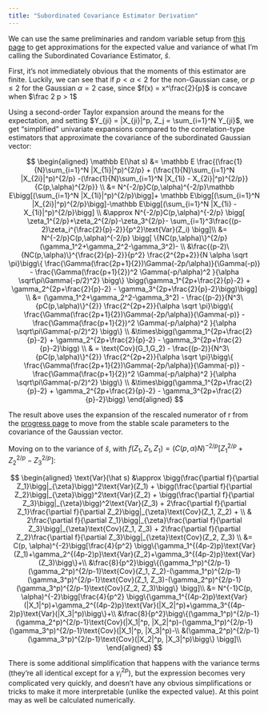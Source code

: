 ```yaml
---
title: "Subordinated Covariance Estimator Derivation"
---
```


We can use the same preliminaries and random variable setup from [this page](corr_variance_derivation.qmd) to get approximations for the expected value and variance of what I'm calling the Subordinated Covariance Estimator, $\hat s$.

First, it's not immediately obvious that the moments of this estimator are finite. Luckily, we can see that if $p < \alpha <2$ for the non-Gaussian case, or $p \leq 2$ for the Gaussian $\alpha =2$ case, since $f(x) = x^\frac{2}{p}$ is concave when $\frac 2 p > 1$

Using a second-order Taylor expansion around the means for the expectation, and setting $Y_{ji} = |X_{ji}|^p, Z_j = \sum_{i=1}^N Y_{ji}$, we get "simplified" univariate expansions compared to the correlation-type estimators that approximate the covariance of the subordinated Gaussian vector:

$$
\begin{aligned}
\mathbb E(\hat s) &= \mathbb E \frac{(\frac{1}{N}\sum_{i=1}^N |X_{1i}|^p)^{2/p} + (\frac{1}{N}\sum_{i=1}^N |X_{2i}|^p)^{2/p} -(\frac{1}{N}\sum_{i=1}^N |X_{1i} - X_{2i}|^p)^{2/p}}{C(p,\alpha)^{2/p}} \\
&= N^{-2/p}C(p,\alpha)^{-2/p}\mathbb E\bigg[(\sum_{i=1}^N |X_{1i}|^p)^{2/p}\bigg]+ \mathbb E\bigg[(\sum_{i=1}^N |X_{2i}|^p)^{2/p}\bigg]-\mathbb E\bigg[(\sum_{i=1}^N |X_{1i} - X_{1i}|^p)^{2/p}\bigg] \\ 
&\approx N^{-2/p}C(p,\alpha)^{-2/p} \bigg[ \zeta_1^{2/p}+\zeta_2^{2/p}-\zeta_3^{2/p}-
    \sum_{i=1}^3\frac{(p-2)\zeta_i^{\frac{2}{p}-2}}{p^2}\text{Var}(Z_i) 
 \bigg]\\
 &= N^{-2/p}C(p,\alpha)^{-2/p} \bigg[ \{NC(p,\alpha)\}^{2/p}(\gamma_1^2+\gamma_2^2-\gamma_3^2)- \\
 &\frac{(p-2)\{NC(p,\alpha)\}^{\frac{2}{p}-2}}{p^2} \frac{2^{2p+2}}{N \alpha \sqrt \pi}\bigg\{ \frac{\Gamma(\frac{2p+1}{2})\Gamma(-2p/\alpha)}{\Gamma(-p)} - \frac{\Gamma(\frac{p+1}{2})^2 \Gamma(-p/\alpha)^2 }{\alpha \sqrt\pi\Gamma(-p/2)^2} \bigg\} \bigg(\gamma_1^{2p+\frac{2}{p}-2} + \gamma_2^{2p+\frac{2}{p}-2} - \gamma_3^{2p+\frac{2}{p}-2}\bigg)\bigg] \\
 &= (\gamma_1^2+\gamma_2^2-\gamma_3^2) - \frac{(p-2)}{N^3\{pC(p,\alpha)\}^{2}} \frac{2^{2p+2}}{\alpha \sqrt \pi}\bigg\{ \frac{\Gamma(\frac{2p+1}{2})\Gamma(-2p/\alpha)}{\Gamma(-p)} - \frac{\Gamma(\frac{p+1}{2})^2 \Gamma(-p/\alpha)^2 }{\alpha \sqrt\pi\Gamma(-p/2)^2} \bigg\} \\ &\times\bigg(\gamma_1^{2p+\frac{2}{p}-2} + \gamma_2^{2p+\frac{2}{p}-2} - \gamma_3^{2p+\frac{2}{p}-2}\bigg) \\
 & = \text{Cov}(G_1,G_2) -
 \frac{(p-2)}{N^3\{pC(p,\alpha)\}^{2}} \frac{2^{2p+2}}{\alpha \sqrt \pi}\bigg\{ \frac{\Gamma(\frac{2p+1}{2})\Gamma(-2p/\alpha)}{\Gamma(-p)} - \frac{\Gamma(\frac{p+1}{2})^2 \Gamma(-p/\alpha)^2 }{\alpha \sqrt\pi\Gamma(-p/2)^2} \bigg\} \\ &\times\bigg(\gamma_1^{2p+\frac{2}{p}-2} + \gamma_2^{2p+\frac{2}{p}-2} - \gamma_3^{2p+\frac{2}{p}-2}\bigg)
\end{aligned}
$$

The result above uses the expansion of the rescaled numerator of r from the [progress page](progress.qmd) to move from the stable scale parameters to the covariance of the Gaussian vector.

Moving on to the variance of $\hat s$, with $f(Z_1, Z_1, Z_1) = (C(p, \alpha)N)^{-2/p}[ Z_1^{2/p}+Z_2^{2/p}-Z_3^{2/p}]$:

$$
\begin{aligned}
\text{Var}(\hat s) &\approx  
 \bigg(\frac{\partial f}{\partial Z_1}\bigg|_{\zeta}\bigg)^2\text{Var}(Z_1) +
    \bigg(\frac{\partial f}{\partial Z_2}\bigg|_{\zeta}\bigg)^2\text{Var}(Z_2) +
    \bigg(\frac{\partial f}{\partial Z_3}\bigg|_{\zeta}\bigg)^2\text{Var}(Z_3) +
    2\frac{\partial f}{\partial Z_1}\frac{\partial f}{\partial Z_2}\bigg|_{\zeta}\text{Cov}(Z_1, Z_2) + \\ &
     2\frac{\partial f}{\partial Z_1}\bigg|_{\zeta}\frac{\partial f}{\partial Z_3}\bigg|_{\zeta}\text{Cov}(Z_1, Z_3) +  2\frac{\partial f}{\partial Z_2}\frac{\partial f}{\partial Z_3}\bigg|_{\zeta}\text{Cov}(Z_2, Z_3) \\
&= C(p, \alpha)^{-2}\bigg[\frac{4}{p^2} \bigg\{\gamma_1^{(4p-2)p}\text{Var}(Z_1)+\gamma_2^{(4p-2)p}\text{Var}(Z_2)+\gamma_3^{(4p-2)p}\text{Var}(Z_3)\bigg\}+\\ &\frac{8}{p^2}\bigg\{(\gamma_1^p)^{2/p-1}(\gamma_2^p)^{2/p-1}\text{Cov}(Z_1, Z_2)-(\gamma_1^p)^{2/p-1}(\gamma_3^p)^{2/p-1}\text{Cov}(Z_1, Z_3)-(\gamma_2^p)^{2/p-1}(\gamma_3^p)^{2/p-1}\text{Cov}(Z_2, Z_3)\bigg\}
\bigg]\\
&= N^{-1}C(p, \alpha)^{-2}\bigg[\frac{4}{p^2} \bigg\{\gamma_1^{(4p-2)p}\text{Var}(|X_1|^p)+\gamma_2^{(4p-2)p}\text{Var}(|X_2|^p)+\gamma_3^{(4p-2)p}\text{Var}(|X_3|^p)\bigg\}+\\
 &\frac{8}{p^2}\bigg\{(\gamma_1^p)^{2/p-1}(\gamma_2^p)^{2/p-1}\text{Cov}(|X_1|^p, |X_2|^p)-(\gamma_1^p)^{2/p-1}(\gamma_3^p)^{2/p-1}\text{Cov}(|X_1|^p, |X_3|^p)-\\ &(\gamma_2^p)^{2/p-1}(\gamma_3^p)^{2/p-1}\text{Cov}(|X_2|^p, |X_3|^p)\bigg\}
\bigg]\\
\end{aligned}
$$

There is some additional simplification that happens with the variance terms (they're all identical except for a $\gamma_i^{2p}$), but the expression becomes very complicated very quickly, and doesn't have any obvious simplifications or tricks to make it more interpretable (unlike the expected value). At this point may as well be calculated numerically.

